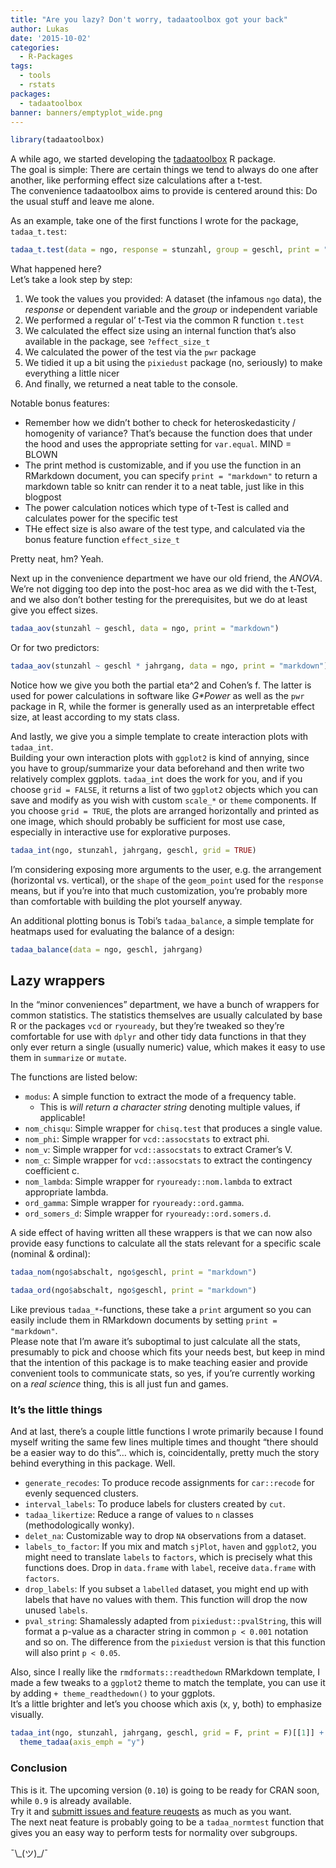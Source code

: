 ```yaml
---
title: "Are you lazy? Don't worry, tadaatoolbox got your back"
author: Lukas
date: '2015-10-02'
categories:
  - R-Packages
tags:
  - tools
  - rstats
packages:
  - tadaatoolbox
banner: banners/emptyplot_wide.png
---
```


```r
library(tadaatoolbox)
```


A while ago, we started developing the [tadaatoolbox](https://github.com/tadaadata/tadaatoolbox) R package.  
The goal is simple: There are certain things we tend to always do one after another, like performing effect size calculations after a t-test.  
The convenience tadaatoolbox aims to provide is centered around this: Do the usual stuff and leave me alone.

As an example, take one of the first functions I wrote for the package, `tadaa_t.test`:

```r
tadaa_t.test(data = ngo, response = stunzahl, group = geschl, print = "markdown")
```

What happened here?  
Let's take a look step by step:

1. We took the values you provided: A dataset (the infamous `ngo` data), the *response* or dependent variable and the *group* or independent variable
2. We performed a regular ol' t-Test via the common R function `t.test`
3. We calculated the effect size using an internal function that's also available in the package, see `?effect_size_t`
4. We calculated the power of the test via the `pwr` package
5. We tidied it up a bit using the `pixiedust` package (no, seriously) to make everything a little nicer
6. And finally, we returned a neat table to the console.

Notable bonus features:

- Remember how we didn't bother to check for heteroskedasticity / homogenity of variance? That's because the function does that under the hood and uses the appropriate setting for `var.equal`. MIND = BLOWN
- The print method is customizable, and if you use the function in an RMarkdown document, you can specify `print = "markdown"` to return a markdown table so knitr can render it to a neat table, just like in this blogpost
- The power calculation notices which type of t-Test is called and calculates power for the specific test
- THe effect size is also aware of the test type, and calculated via the bonus feature function `effect_size_t`

Pretty neat, hm? Yeah.

Next up in the convenience department we have our old friend, the *ANOVA*.  
We're not digging too dep into the post-hoc area as we did with the t-Test, and we also don't bother testing for the prerequisites, but we do at least give you effect sizes.

```r
tadaa_aov(stunzahl ~ geschl, data = ngo, print = "markdown")
```

Or for two predictors:

```r
tadaa_aov(stunzahl ~ geschl * jahrgang, data = ngo, print = "markdown")
```

Notice how we give you both the partial eta^2 and Cohen's f. The latter is used for power calculations in software like *G\*Power* as well as the `pwr` package in R, while the former is generally used as an interpretable effect size, at least according to my stats class.

And lastly, we give you a simple template to create interaction plots with `tadaa_int`.  
Building your own interaction plots with `ggplot2` is kind of annying, since you have to group/summarize your data beforehand and then write two relatively complex ggplots. `tadaa_int` does the work for you, and if you choose `grid = FALSE`, it returns a list of two `ggplot2` objects which you can save and modify as you wish with custom `scale_*` or `theme` components. If you choose `grid = TRUE`, the plots are arranged horizontally and printed as one image, which should probably be sufficient for most use case, especially in interactive use for explorative purposes.

```r
tadaa_int(ngo, stunzahl, jahrgang, geschl, grid = TRUE)
```

I'm considering exposing more arguments to the user, e.g. the arrangement (horizontal vs. vertical), or the `shape` of the `geom_point` used for the `response` means, but if you're into that much customization, you're probably more than comfortable with building the plot yourself anyway.

An additional plotting bonus is Tobi's `tadaa_balance`, a simple template for heatmaps used for evaluating the balance of a design:

```r
tadaa_balance(data = ngo, geschl, jahrgang)
```

## Lazy wrappers

In the "minor conveniences" department, we have a bunch of wrappers for common statistics. The statistics themselves are usually calculated by base R or the packages `vcd` or `ryouready`, but they're tweaked so they're comfortable for use with `dplyr` and other tidy data functions in that they only ever return a single (usually numeric) value, which makes it easy to use them in `summarize` or `mutate`.

The functions are listed below:

* `modus`: A simple function to extract the mode of a frequency table.
    - This is *will return a character string* denoting multiple values, if applicable!
* `nom_chisqu`: Simple wrapper for `chisq.test` that produces a single value.
* `nom_phi`: Simple wrapper for `vcd::assocstats` to extract phi.
* `nom_v`: Simple wrapper for `vcd::assocstats` to extract Cramer's V.
* `nom_c`: Simple wrapper for `vcd::assocstats` to extract the contingency coefficient c.
* `nom_lambda`: Simple wrapper for `ryouready::nom.lambda` to extract appropriate lambda.
* `ord_gamma`: Simple wrapper for `ryouready::ord.gamma`.
* `ord_somers_d`: Simple wrapper for `ryouready::ord.somers.d`.

A side effect of having written all these wrappers is that we can now also provide easy functions to calculate all the stats relevant for a specific scale (nominal & ordinal):

```r
tadaa_nom(ngo$abschalt, ngo$geschl, print = "markdown")
```

```r
tadaa_ord(ngo$abschalt, ngo$geschl, print = "markdown")
```

Like previous `tadaa_*`-functions, these take a `print` argument so you can easily include them in RMarkdown documents by setting `print = "markdown"`.  
Please note that I'm aware it's suboptimal to just calculate all the stats, presumably to pick and choose which fits your needs best, but keep in mind that the intention of this package is to make teaching easier and provide convenient tools to communicate stats, so yes, if you're currently working on a *real science* thing, this is all just fun and games.

### It's the little things

And at last, there's a couple little functions I wrote primarily because I found myself writing the same few lines multiple times and thought "there should be a easier way to do this"… which is, coincidentally, pretty much the story behind everything in this package. Well.

* `generate_recodes`: To produce recode assignments for `car::recode` for evenly sequenced clusters.
* `interval_labels`: To produce labels for clusters created by `cut`.
* `tadaa_likertize`: Reduce a range of values to `n` classes (methodologically wonky).
* `delet_na`: Customizable way to drop `NA` observations from a dataset.
* `labels_to_factor`: If you mix and match `sjPlot`, `haven` and `ggplot2`, you might need to translate `labels` to `factors`, which is precisely what this functions does. Drop in `data.frame` with `label`, receive `data.frame` with `factors`.
* `drop_labels`: If you subset a `labelled` dataset, you might end up with labels that have no values with them. This function will drop the now unused `labels`.
* `pval_string`: Shamalessly adapted from `pixiedust::pvalString`, this will format a p-value as a character string in common `p < 0.001` notation and so on. The difference from the `pixiedust` version is that this function will also print `p < 0.05`.

Also, since I really like the `rmdformats::readthedown` RMarkdown template, I made a few tweaks to a `ggplot2` theme to match the template, you can use it by adding `+ theme_readthedown()` to your ggplots.  
It's a little brighter and let's you choose which axis (x, y, both) to emphasize visually.

```r
tadaa_int(ngo, stunzahl, jahrgang, geschl, grid = F, print = F)[[1]] +
  theme_tadaa(axis_emph = "y")
```

### Conclusion

This is it. The upcoming version (`0.10`) is going to be ready for CRAN soon, while `0.9` is already available.  
Try it and [submitt issues and feature reuqests](https://github.com/tadaadata/tadaatoolbox/issues) as much as you want.  
The next neat feature is probably going to be a `tadaa_normtest` function that gives you an easy way to perform tests for normality over subgroups.  

¯\\\_(ツ)_/¯
